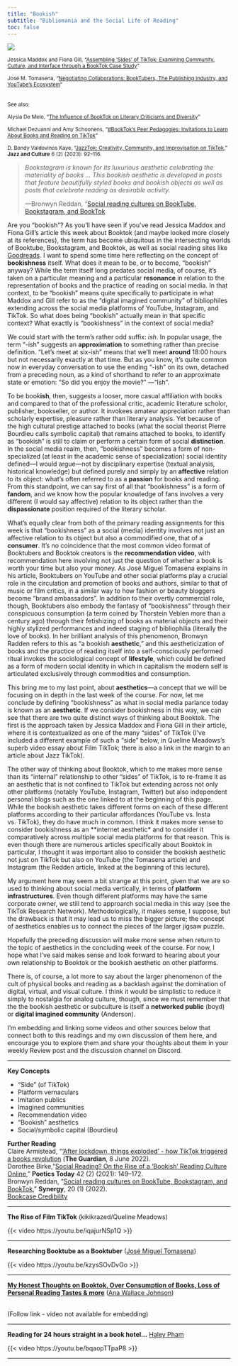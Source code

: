 ```yaml
---
title: "Bookish"
subtitle: "Bibliomania and the Social Life of Reading"
toc: false
---
```


[![](img/polyducks.png)](https://shesbecomingbookish.com/)

::: column-margin
<small>Jessica Maddox and Fiona Gill, "[Assembling 'Sides' of TikTok: Examining Community, Culture, and Interface through a BookTok Case Study](https://journals.sagepub.com/doi/epub/10.1177/20563051231213565)"<br><br>José M. Tomasena, "[Negotiating Collaborations: BookTubers, The Publishing Industry, and YouTube’s Ecosystem](https://journals.sagepub.com/doi/epub/10.1177/2056305119894004)"</small><br><br>

<small>See also:</small>

<small>Alysia De Melo, "[The Influence of BookTok on Literary Criticisms and Diversity](https://journals.sagepub.com/doi/epub/10.1177/20563051241286700)"<br><br>Michael Dezuanni and Amy Schoonens, "[#BookTok’s Peer Pedagogies: Invitations to Learn About Books and Reading on TikTok](https://journals.sagepub.com/doi/epub/10.1177/20563051241309499)"<br><br>D. Bondy Valdovinos Kaye, "[JazzTok: Creativity, Community, and Improvisation on TikTok](https://watermark.silverchair.com/92kaye.pdf?token=AQECAHi208BE49Ooan9kkhW_Ercy7Dm3ZL_9Cf3qfKAc485ysgAAA0IwggM-BgkqhkiG9w0BBwagggMvMIIDKwIBADCCAyQGCSqGSIb3DQEHATAeBglghkgBZQMEAS4wEQQMUQ3G4vO_yq2mYcrPAgEQgIIC9cFNcqJ-tvkfDkABZcgdqxRKk2nBHZwwo0JsNBv506DO0UmmiXXZMCVhjbGJulFTAD9GNWkNkMkdGiceXop6meQPzGcowi2352fEas53GVIEP6OfBSz7nGE3GDB5HeOgxIaNlYoBpu4eOkZuT9ylyL9nyJnLW728HsU6PoXyAzmvO21RZthx1-VDaii8db72kmS9SX754tbugG5z97yra1Vr7ZDZHcM6lWv_ot5YjNfgHX_YI0LUTbgorUsAS374e6ovCundjdohOPc0EzGKKsH3oB1TJ8t7KKM6-OUlGIhkNfHUZW27SwEHe9cysKfwKnIh2J3MdKs_Vb_5uq_glDkntrxoIaLL_H_ygoOhPpIUfeXhkaeCVTydh-Z81oOjo5T_d7wHLqmPGFR4ury1BQSv47KFmWcWNnamBqUOFqbe1sXZsjF4-LAjoTqERwmjA8KowI9oR8X6O0uFgfPL7X0lWa_WhIsTWiKtmHyOpteJeOmlSU63bf4KAPox_9SU0YahHIK1pd9hEfp7vY4h7zE88EYj9L8e_aTa37rNtt165htvmcuVE8Ed_9qCZghryDIy93hjLbBUIQbQvC_t-kv2PCYQRAkx7HjSIGnTqSogR0H8oxUX00LgHdfjqQF6LZoju0qhFfKyEbzWniLxr-iHZ4ESt6jgve5KGYDQNLVe9FZmeGMEayInt4izRmhvdunONM2nkhdeIYlDAaIoyfqIDXUqupLP1V_V6vGMVVb1-IY6RjGsj-T8TL4fM4K8WQT9LtytSmm2LXbqTH7QF91OoYcN-8_0WtY1UGr7KbRdg5bqKQpYQw5os3TpXOiNgS81QkP25iy-bQS4HU_d6jtubjXgcYYeHR_tNVTyY3ldUMiEKoJwAOKShlIzlAsc1LC0-e3VurvTPnyRkvZiSclNDceco2aUwR6Ld6WxexZvyltprjN5wxYBIx2k9EfnmXXiOYyMOswMU4ICOZEaw4Ba6qg7rfCTO4P6P1P3hSjS5jBakZY)," **Jazz and Culture** 6 (2) (2023): 92–116.</small>
:::

> *Bookstagram is known for its luxurious aesthetic celebrating the materiality of books ... This bookish aesthetic is developed in posts that feature beautifully styled books and bookish objects as well as posts that celebrate reading as desirable activity.*
>
> ---Bronwyn Reddan, "[Social reading cultures on BookTube, Bookstagram, and BookTok](http://www.slav.vic.edu.au/index.php/Synergy/article/view/597)

Are you "bookish"? As you'll have seen if you've read Jessica Maddox and Fiona Gill's article this week about Booktok (and maybe looked more closely at its references), the term has become ubiquitous in the intersecting worlds of Booktube, Bookstagram, and Booktok, as well as social reading sites like [Goodreads](https://www.goodreads.com/). I want to spend some time here reflecting on the concept of **bookishness** itself. What does it mean to be, or to become, "bookish" anyway? While the term itself long predates social media, of course, it's taken on a particular meaning and a particular **resonance** in relation to the representation of books and the practice of reading on social media. In that context, to be "bookish" means quite specifically to participate in what Maddox and Gill refer to as the "digital imagined community" of bibliophiles extending across the social media platforms of YouTube, Instagram, and TikTok. So what does being "bookish" actually mean in that specific context? What exactly is "bookishness" in the context of social media?

We could start with the term's rather odd suffix: *ish*. In popular usage, the term "-ish" suggests an **approximation** to something rather than precise definition. "Let's meet at six-ish" means that we'll meet **around** 18:00 hours but not necessarily exactly at that time. But as you know, it's quite common now in everyday conversation to use the ending "-ish" on its own, detached from a preceding noun, as a kind of shorthand to refer to an approximate state or emotion: "So did you enjoy the movie?" ---"Ish".

To be book**ish**, then, suggests a looser, more casual affiliation with books and compared to that of the professional critic, academic literature scholor, publisher, bookseller, or author. It invokees amateur appreciation rather than scholarly expertise, pleasure rather than literary analysis. Yet because of the high cultural prestige attached to books (what the social theorist Pierre Bourdieu calls symbolic capital) that remains attached to books, to identify as "bookish" is still to claim or perform a certain form of social **distinction**. In the social media realm, then, "bookishness" becomes a form of non-specialized (at least in the academic sense of specialization) social identity defined---I would argue---not by disciplinary expertise (textual analysis, historical knowledge) but defined purely and simply by an **affective** relation to its object: what's often referred to as a **passion** for books and reading. From this standpoint, we can say first of all that "bookishness" is a form of **fandom**, and we know how the popular knowledge of fans involves a very different (I would say affective) relation to its object rather than the **dispassionate** position required of the literary scholar.

What's equally clear from both of the primary reading assignments for this week is that "bookishness" as a social (media) identity involves not just an affective relation to its object but also a commodified one, that of a **consumer**. It's no coincidence that the most common video format of Booktubers and Booktok creators is the **recommendation video**, with recommendation here involving not just the question of whether a book is worth your time but also your money. As José Miguel Tomasena explains in his article, Booktubers on YouTube and other social platforms play a crucial role in the circulation and promotion of books and authors, similar to that of music or film critics, in a similar way to how fashion or beauty bloggers become "brand ambassadors". In addition to their overtly commercial role, though, Booktubers also embody the fantasy of "bookishness" through their conspicuous consumption (a term coined by Thorstein Veblen more than a century ago) through their fetishizing of books as material objects and their highly stylized performances and indeed staging of bibliophilia (literally the love of books). In her brilliant analysis of this phenomenon, Bronwyn Radden refers to this as "a bookish **aesthetic**," and this aestheticization of books and the practice of reading itself into a self-consciously performed ritual invokes the sociological concept of **lifestyle**, which could be defined as a form of modern social identity in which in capitalism the modern self is articulated exclusively through commodities and consumption.

This bring me to my last point, about **aesthetics**---a concept that we will be focusing on in depth in the last week of the course. For now, let me conclude by defining "bookishness" as what in social media parlance today is known as an **aesthetic**. If we consider bookishness in this way, we can see that there are two quite distinct ways of thinking about Booktok. The first is the approach taken by Jessica Maddox and Fiona Gill in their article, where it is contextualized as one of the many "sides" of TikTok (I've included a different example of such a "side" below, in Queline Meadows's superb video essay about Film TikTok; there is also a link in the margin to an article about Jazz TikTok).

The other way of thinking about Booktok, which to me makes more sense than its "internal" relationship to other "sides" of TikTok, is to re-frame it as an aesthetic that is not confined to TikTok but extending across not only other platforms (notably YouTube, Instagram, Twitter) but also independent personal blogs such as the one linked to at the beginning of this page. While the bookish aesthetic takes different forms on each of these different platforms according to their particular affordances (YouTube vs. Insta vs. TikTok), they do have much in common. I think it makes more sense to consider bookishness as an \*\*internet aesthetic\* and to consider it comparatively across multiple social media platforms for that reason. This is even though there are numerous articles specifically about Booktok in particular, I thought it was important also to consider the bookish aesthetic not just on TikTok but also on YouTube (the Tomasena article) and Instagram (the Redden article, linked at the beginning of this lecture).

My argument here may seem a bit strange at this point, given that we are so used to thinking about social media vertically, in terms of **platform infrastructures**. Even though different platforms may have the same corporate owner, we still tend to approarch social media in this way (see the TikTok Research Network). Methodologically, it makes sense, I suppose, but the drawback is that it may lead us to miss the bigger picture; the concept of aesthetics enables us to connect the pieces of the larger jigsaw puzzle.

Hopefully the preceding discussion will make more sense when return to the topic of aesthetics in the concluding week of the course. For now, I hope what I've said makes sense and look forward to hearing about your own relationship to Booktok or the bookish aesthetic on other platforms.

There is, of course, a lot more to say about the larger phenomenon of the cult of physical books and reading as a backlash against the domination of digital, virtual, and visual culture. I think it would be simplistic to reduce it simply to nostalgia for analog culture, though, since we must remember that the the bookish aesthetic or subculture is itself a **networked public** (boyd) or **digital imagined community** (Anderson).

I'm embedding and linking some videos and other sources below that connect both to this readings and my own discussion of them here, and encourage you to explore them and share your thoughts about them in your weekly Review post and the discussion channel on Discord.

------------------------------------------------------------------------

**Key Concepts**

-   "Side" (of TikTok)
-   Platform vernaculars
-   Imitation publics
-   Imagined communities
-   Recommendation video
-   "Bookish" aesthetics
-   Social/symbolic capital (Bourdieu)

**Further Reading**\
Claire Armistead, "['After lockdown, things exploded' - how TikTok triggered a books revolution](https://www.theguardian.com/books/2022/jun/08/lockdown-exploded-tiktok-books-revolution-booktok) (**The Guardian**, 8 June 2022).\
Dorothee Birke, "[Social Reading? On the Rise of a 'Bookish' Reading Culture Online](https://doi.org/10.1215/03335372-8883178)," **Poetics Today** 42 (2) (2021): 149–172.\
Bronwyn Reddan, "[Social reading cultures on BookTube, Bookstagram, and BookTok](http://www.slav.vic.edu.au/index.php/Synergy/article/view/597)," **Synergy**, 20 (1) (2022).\
[Bookcase Credibility](https://x.com/bcredibility?lang=en)\

------------------------------------------------------------------------

**The Rise of Film TikTok** (kikikrazed/Queline Meadows)<br>

{{< video https://youtu.be/iqajurNSp1Q >}}

------------------------------------------------------------------------

**Researching Booktube as a Booktuber** ([José Miguel Tomasena](https://www.youtube.com/@jmtomasena_))<br>

{{< video https://youtu.be/kzysSOvDvGo >}}

------------------------------------------------------------------------

[**My Honest Thoughts on Booktok, Over Consumption of Books, Loss of Personal Reading Tastes & more**](https://youtu.be/DwOpkhxexcA) ([Ana Wallace Johnson](https://www.youtube.com/@AnaWallaceJohnson/videos))<br><br>

(Follow link - video not available for embedding)

------------------------------------------------------------------------

**Reading for 24 hours straight in a book hotel...** [Haley Pham](https://www.youtube.com/@haleypham/videos)<br>

{{< video https://youtu.be/bqaopTTpaP8 >}}

------------------------------------------------------------------------
